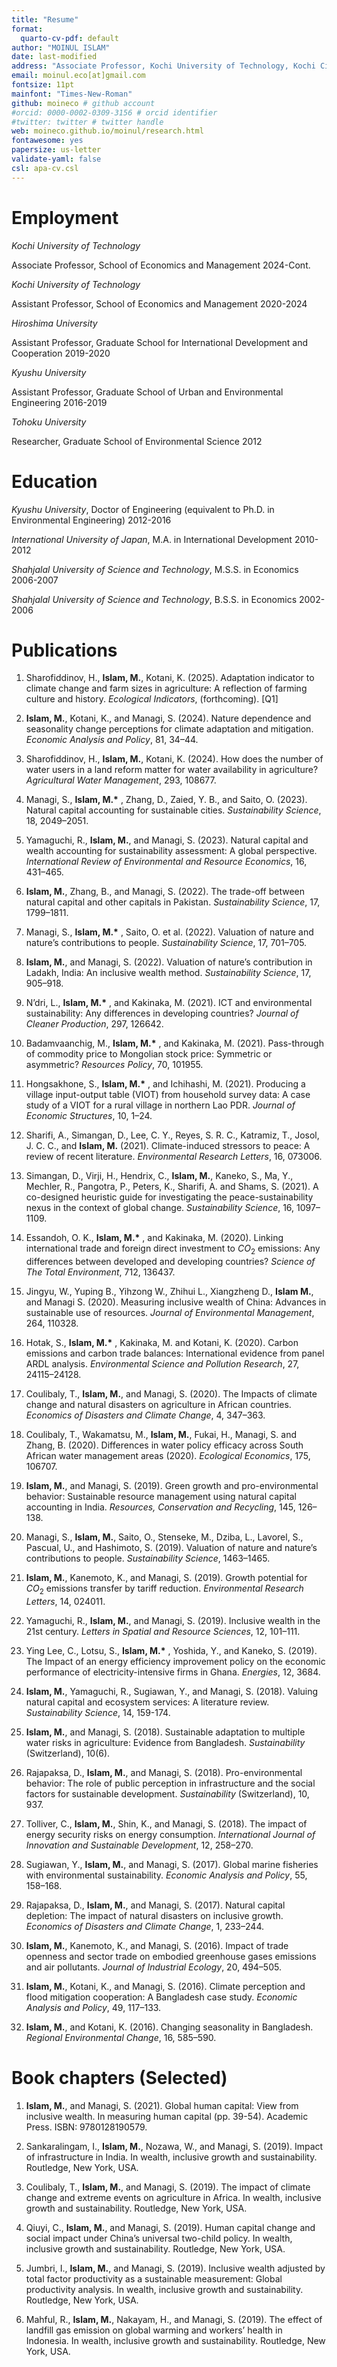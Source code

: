 ```yaml
---
title: "Resume"
format:
  quarto-cv-pdf: default
author: "MOINUL ISLAM"
date: last-modified
address: "Associate Professor, Kochi University of Technology, Kochi City, Japan"
email: moinul.eco[at]gmail.com
fontsize: 11pt
mainfont: "Times-New-Roman"
github: moineco # github account
#orcid: 0000-0002-0309-3156 # orcid identifier
#twitter: twitter # twitter handle
web: moineco.github.io/moinul/research.html
fontawesome: yes
papersize: us-letter
validate-yaml: false
csl: apa-cv.csl
---
```


# Employment

*Kochi University of Technology*

Associate Professor, School of Economics and Management \hfill 2024-Cont.

*Kochi University of Technology*

Assistant Professor, School of Economics and Management \hfill 2020-2024

*Hiroshima University*

Assistant Professor, Graduate School for International Development and Cooperation \hfill 2019-2020

*Kyushu University*

Assistant Professor, Graduate School of Urban and Environmental Engineering \hfill 2016-2019

*Tohoku University*

Researcher, Graduate School of Environmental Science \hfill 2012

# Education

*Kyushu University*, Doctor of Engineering (equivalent to Ph.D. in Environmental Engineering) \hfill 2012-2016

*International University of Japan*, M.A. in International Development \hfill 2010-2012

*Shahjalal University of Science and Technology*, M.S.S. in Economics \hfill 2006-2007

*Shahjalal University of Science and Technology*, B.S.S. in Economics \hfill 2002-2006

# Publications

::: {#refs-peer}
1.  Sharofiddinov, H., **Islam, M.**, Kotani, K. (2025). Adaptation indicator to climate change and farm sizes in agriculture: A reflection of farming culture and history. *Ecological Indicators*, (forthcoming). \[Q1\]

2.  **Islam, M.**, Kotani, K., and Managi, S. (2024). Nature dependence and seasonality change perceptions for climate adaptation and mitigation. *Economic Analysis and Policy*, 81, 34--44.

3.  Sharofiddinov, H., **Islam, M.**, Kotani, K. (2024). How does the number of water users in a land reform matter for water availability in agriculture? *Agricultural Water Management*, 293, 108677.

4.  Managi, S., **Islam, M.\*** , Zhang, D., Zaied, Y. B., and Saito, O. (2023). Natural capital accounting for sustainable cities. *Sustainability Science*, 18, 2049--2051.

5.  Yamaguchi, R., **Islam, M.**, and Managi, S. (2023). Natural capital and wealth accounting for sustainability assessment: A global perspective. *International Review of Environmental and Resource Economics*, 16, 431--465.

6.  **Islam, M.**, Zhang, B., and Managi, S. (2022). The trade-off between natural capital and other capitals in Pakistan. *Sustainability Science*, 17, 1799--1811.

7.  Managi, S., **Islam, M.\*** , Saito, O. et al. (2022). Valuation of nature and nature's contributions to people. *Sustainability Science*, 17, 701--705.

8.  **Islam, M.**, and Managi, S. (2022). Valuation of nature's contribution in Ladakh, India: An inclusive wealth method. *Sustainability Science*, 17, 905--918.

9.  N'dri, L., **Islam, M.\*** , and Kakinaka, M. (2021). ICT and environmental sustainability: Any differences in developing countries? *Journal of Cleaner Production*, 297, 126642.

10. Badamvaanchig, M., **Islam, M.\*** , and Kakinaka, M. (2021). Pass-through of commodity price to Mongolian stock price: Symmetric or asymmetric? *Resources Policy*, 70, 101955.

11. Hongsakhone, S., **Islam, M.\*** , and Ichihashi, M. (2021). Producing a village input-output table (VIOT) from household survey data: A case study of a VIOT for a rural village in northern Lao PDR. *Journal of Economic Structures*, 10, 1--24.

12. Sharifi, A., Simangan, D., Lee, C. Y., Reyes, S. R. C., Katramiz, T., Josol, J. C. C., and **Islam, M.** (2021). Climate-induced stressors to peace: A review of recent literature. *Environmental Research Letters*, 16, 073006.

13. Simangan, D., Virji, H., Hendrix, C., **Islam, M.**, Kaneko, S., Ma, Y., Mechler, R., Pangotra, P., Peters, K., Sharifi, A. and Shams, S. (2021). A co-designed heuristic guide for investigating the peace-sustainability nexus in the context of global change. *Sustainability Science*, 16, 1097--1109.

14. Essandoh, O. K., **Islam, M.\*** , and Kakinaka, M. (2020). Linking international trade and foreign direct investment to $CO_2$ emissions: Any differences between developed and developing countries? *Science of The Total Environment*, 712, 136437.

15. Jingyu, W., Yuping B., Yihzong W., Zhihui L., Xiangzheng D., **Islam M.**, and Managi S. (2020). Measuring inclusive wealth of China: Advances in sustainable use of resources. *Journal of Environmental Management*, 264, 110328.

16. Hotak, S., **Islam, M.\*** , Kakinaka, M. and Kotani, K. (2020). Carbon emissions and carbon trade balances: International evidence from panel ARDL analysis. *Environmental Science and Pollution Research*, 27, 24115--24128.

17. Coulibaly, T., **Islam, M.**, and Managi, S. (2020). The Impacts of climate change and natural disasters on agriculture in African countries. *Economics of Disasters and Climate Change*, 4, 347--363.

18. Coulibaly, T., Wakamatsu, M., **Islam, M.**, Fukai, H., Managi, S. and Zhang, B. (2020). Differences in water policy efficacy across South African water management areas (2020). *Ecological Economics*, 175, 106707.

19. **Islam, M.**, and Managi, S. (2019). Green growth and pro-environmental behavior: Sustainable resource management using natural capital accounting in India. *Resources, Conservation and Recycling*, 145, 126--138.

20. Managi, S., **Islam, M.**, Saito, O., Stenseke, M., Dziba, L., Lavorel, S., Pascual, U., and Hashimoto, S. (2019). Valuation of nature and nature's contributions to people. *Sustainability Science*, 1463--1465.

21. **Islam, M.**, Kanemoto, K., and Managi, S. (2019). Growth potential for $CO_2$ emissions transfer by tariff reduction. *Environmental Research Letters*, 14, 024011.

22. Yamaguchi, R., **Islam, M.**, and Managi, S. (2019). Inclusive wealth in the 21st century. *Letters in Spatial and Resource Sciences*, 12, 101--111.

23. Ying Lee, C., Lotsu, S., **Islam, M.\*** , Yoshida, Y., and Kaneko, S. (2019). The Impact of an energy efficiency improvement policy on the economic performance of electricity-intensive firms in Ghana. *Energies*, 12, 3684.

24. **Islam, M.**, Yamaguchi, R., Sugiawan, Y., and Managi, S. (2018). Valuing natural capital and ecosystem services: A literature review. *Sustainability Science*, 14, 159-174.

25. **Islam, M.**, and Managi, S. (2018). Sustainable adaptation to multiple water risks in agriculture: Evidence from Bangladesh. *Sustainability* (Switzerland), 10(6).

26. Rajapaksa, D., **Islam, M.**, and Managi, S. (2018). Pro-environmental behavior: The role of public perception in infrastructure and the social factors for sustainable development. *Sustainability* (Switzerland), 10, 937.

27. Tolliver, C., **Islam, M.**, Shin, K., and Managi, S. (2018). The impact of energy security risks on energy consumption. *International Journal of Innovation and Sustainable Development*, 12, 258--270.

28. Sugiawan, Y., **Islam, M.**, and Managi, S. (2017). Global marine fisheries with environmental sustainability. *Economic Analysis and Policy*, 55, 158--168.

29. Rajapaksa, D., **Islam, M.**, and Managi, S. (2017). Natural capital depletion: The impact of natural disasters on inclusive growth. *Economics of Disasters and Climate Change*, 1, 233--244.

30. **Islam, M.**, Kanemoto, K., and Managi, S. (2016). Impact of trade openness and sector trade on embodied greenhouse gases emissions and air pollutants. *Journal of Industrial Ecology*, 20, 494--505.

31. **Islam, M.**, Kotani, K., and Managi, S. (2016). Climate perception and flood mitigation cooperation: A Bangladesh case study. *Economic Analysis and Policy*, 49, 117--133.

32. **Islam, M.**, and Kotani, K. (2016). Changing seasonality in Bangladesh. *Regional Environmental Change*, 16, 585--590.
:::

# Book chapters (Selected)

::: {#refs-other}
1.  **Islam, M.**, and Managi, S. (2021). Global human capital: View from inclusive wealth. In measuring human capital (pp. 39-54). Academic Press. ISBN: 9780128190579.

2.  Sankaralingam, I., **Islam, M.**, Nozawa, W., and Managi, S. (2019). Impact of infrastructure in India. In wealth, inclusive growth and sustainability. Routledge, New York, USA.

3.  Coulibaly, T., **Islam, M.**, and Managi, S. (2019). The impact of climate change and extreme events on agriculture in Africa. In wealth, inclusive growth and sustainability. Routledge, New York, USA.

4.  Qiuyi, C., **Islam, M.**, and Managi, S. (2019). Human capital change and social impact under China's universal two-child policy. In wealth, inclusive growth and sustainability. Routledge, New York, USA.

5.  Jumbri, I., **Islam, M.**, and Managi, S. (2019). Inclusive wealth adjusted by total factor productivity as a sustainable measurement: Global productivity analysis. In wealth, inclusive growth and sustainability. Routledge, New York, USA.

6.  Mahful, R., **Islam, M.**, Nakayam, H., and Managi, S. (2019). The effect of landfill gas emission on global warming and workers' health in Indonesia. In wealth, inclusive growth and sustainability. Routledge, New York, USA.
:::
